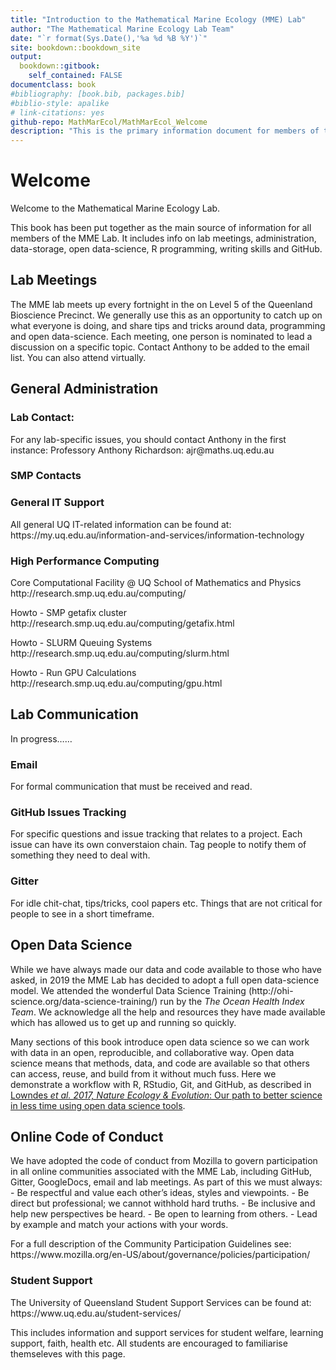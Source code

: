 ```yaml
--- 
title: "Introduction to the Mathematical Marine Ecology (MME) Lab"
author: "The Mathematical Marine Ecology Lab Team"
date: "`r format(Sys.Date(),'%a %d %B %Y')`"
site: bookdown::bookdown_site
output: 
  bookdown::gitbook:
    self_contained: FALSE
documentclass: book
#bibliography: [book.bib, packages.bib]
#biblio-style: apalike
# link-citations: yes
github-repo: MathMarEcol/MathMarEcol_Welcome
description: "This is the primary information document for members of the MME Lab."
---
```

<!-- Gitbook info is here -->
<!-- https://bookdown.org/yihui/bookdown/html.html -->
<!-- ![](img/richardsonlab_banner_small.png) -->

# Welcome {#welcome}

Welcome to the Mathematical Marine Ecology Lab. 

This book has been put together as the main source of information for all members of the MME Lab. It includes info on lab meetings, administration, data-storage, open data-science, R programming, writing skills and GitHub. 

## Lab Meetings

The MME lab meets up every fortnight in the on Level 5 of the Queenland Bioscience Precinct. We generally use this as an opportunity to catch up on what everyone is doing, and share tips and tricks around data, programming and open data-science. Each meeting, one person is nominated to lead a discussion on a specific topic. Contact Anthony to be added to the email list. You can also attend virtually.

## General Administration

### Lab Contact:
For any lab-specific issues, you should contact Anthony in the first instance:
Professory Anthony Richardson: ajr@maths.uq.edu.au

### SMP Contacts

### General IT Support
All general UQ IT-related information can be found at:
https://my.uq.edu.au/information-and-services/information-technology

### High Performance Computing

Core Computational Facility @ UQ School of Mathematics and Physics
http://research.smp.uq.edu.au/computing/

Howto - SMP getafix cluster
http://research.smp.uq.edu.au/computing/getafix.html

Howto - SLURM Queuing Systems
http://research.smp.uq.edu.au/computing/slurm.html

Howto - Run GPU Calculations
http://research.smp.uq.edu.au/computing/gpu.html

## Lab Communication {#comm}

In progress......

### Email

For formal communication that must be received and read. 

### GitHub Issues Tracking

For specific questions and issue tracking that relates to a project. Each issue can have its own converstaion chain. Tag people to notify them of something they need to deal with.

### Gitter

For idle chit-chat, tips/tricks, cool papers etc. Things that are not critical for people to see in a short timeframe. 




## Open Data Science

While we have always made our data and code available to those who have asked, in 2019 the MME Lab has decided to adopt a full open data-science model. We attended the wonderful Data Science Training (http://ohi-science.org/data-science-training/) run by the _The Ocean Health Index Team_. We acknowledge all the help and resources they have made available which has allowed us to get up and running so quickly.

Many sections of this book introduce open data science so we can work with data in an open, reproducible, and collaborative way. Open data science means that methods, data, and code are available so that others can access, reuse, and build from it without much fuss. Here we demonstrate a workflow with R, RStudio, Git, and GitHub, as described in [Lowndes *et al. 2017, Nature Ecology & Evolution*: Our path to better science in less time using open data science tools](https://www.nature.com/articles/s41559-017-0160).


## Online Code of Conduct

We have adopted the code of conduct from Mozilla to govern participation in all online communities associated with the MME Lab, including GitHub, Gitter, GoogleDocs, email and lab meetings. 
As part of this we must always:
- Be respectful and value each other’s ideas, styles and viewpoints.
- Be direct but professional; we cannot withhold hard truths.
- Be inclusive and help new perspectives be heard.
- Be open to learning from others.
- Lead by example and match your actions with your words.

For a full description of the Community Participation Guidelines see:  https://www.mozilla.org/en-US/about/governance/policies/participation/



### Student Support

The University of Queensland Student Support Services can be found at: https://www.uq.edu.au/student-services/

This includes information and support services for student welfare, learning support, faith, health etc. All students are encouraged to familiarise themseleves with this page.

<!-- NOTES FORM OUR CHAT -->
<!-- 13:07 -->
<!-- Guest -->

<!-- bookdown -->
<!-- 13:19 -->
<!-- Guest -->

<!-- https://github.com/MathMarEcol/MathMarEcol_Welcome/issues/2 -->
<!-- 13:29 -->
<!-- Guest -->

<!-- Ask SMP for a mathmarecol folder on getafix -->
<!-- /data/mathmarecol -->
<!-- 13:31 -->
<!-- Guest -->

<!-- Raw -> someone else hosts -->
<!-- regridded -> unique to us, but still static -->
<!-- work in progress data -> each person generates versions -->
<!-- 13:43 -->
<!-- Guest -->

<!-- Static data should be in a central place -->
<!-- subsets can be local/dropbox -->
<!-- 13:44 -->
<!-- Guest -->

<!-- Was, ALL DROPBOX -->
<!-- now, some in dropbox, some in getafix, some in github -->
<!-- 13:46 -->
<!-- Guest -->

<!-- Data - Getafix -->
<!-- Code -Github -->
<!-- Collaboration - ? -->
<!-- Pubication - ? -->
<!-- In Progress - ? -->
<!-- 13:49 -->
<!-- Guest -->

<!-- https://github.com/OSGeo/proj-datumgrid -->

<!-- OSGeo/proj-datumgrid -->

<!-- GitHub -->
<!-- https://git-lfs.github.com/ -->

<!-- Git Large File Storage -->

<!-- Git Large File Storage -->
<!-- Say something nice -->
<!-- Send -->